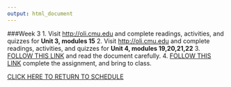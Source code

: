 ```yaml
---
output: html_document
---
```

###Week 3 
1. Visit [http://oli.cmu.edu](https://oli.cmu.edu/jcourse/webui/welcome.do) and complete readings, activities, and quizzes for **Unit 3, modules 15** 
2. Visit [http://oli.cmu.edu](https://oli.cmu.edu/jcourse/webui/welcome.do) and complete readings, activities, and quizzes for **Unit 4, modules 19,20,21,22** 
3. [FOLLOW THIS LINK](https://docs.google.com/document/d/1YxderUcsrFO75yhR6czT1bTjLHghLjSzsFJaetfzk_E/edit?usp=sharing) and read the document carefully. 
4. [FOLLOW THIS LINK](https://docs.google.com/document/d/19LHbOVYiQ4JgjeQhVQRHzM2pKXmsJCjJV-pCwTpBVm0/edit?usp=sharing) complete the assignment, and bring to class.

[CLICK HERE TO RETURN TO SCHEDULE](schedule.html)